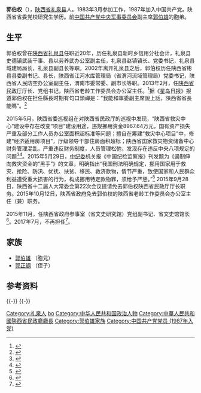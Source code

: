 {{Infobox_officeholder
| name = 郭伯权
| image name = 
| width = 
| now = [[陕西省民政厅|陕西省民政厅]]厅长
| period =2013年2月－2015年9月30日
| Sex = 男 
| party = {{CPC}}
| Native place =[[陕西省|陕西省]][[礼泉县|礼泉县]]
| date of birth = {{birth year and age|1961|10}}
| date of death = 
| place of birth ={{PRC}}[[陕西省|陕西省]][[礼泉县|礼泉县]]
| place of death = 
| nationality = {{PRC}}
| educate =
| past = 
}}
'''郭伯权'''（{{bd|1961年|10月|catIdx=G郭}}），[[陕西省|陕西省]][[礼泉县|礼泉县]]人。1983年3月参加工作，1987年加入中国共产党。陕西省省委党校研究生学历。前[[中国共产党中央军事委员会|中国共产党中央军事委员会]]副主席[[郭伯雄|郭伯雄]]的胞弟。

== 生平 ==
郭伯权曾在[[陕西省|陕西省]][[礼泉县|礼泉县]]任职近20年，历任礼泉县新时乡信用分社会计，礼泉县史德镇武装干事、县以劳养武办公室副主任，礼泉县赵镇镇长、党委书记，礼泉县城建局局长，礼泉县副县长等职。2002年离开礼泉县之后，郭伯权历任陕西省彬县县委副书记、县长，陕西省江河水库管理局（省渭河流域管理局）党委书记，陕西省人民防空办公室副主任，渭南市委常委、副市长等职。2013年2月，任[[陕西省民政厅|陕西省民政厅]]厅长、党组书记，陕西省老龄工作委员会办公室主任。<ref>{{cite web|url=http://china.dwnews.com/news/2014-07-10/59488128.html|title=曝郭伯雄胞弟已调闲职 前军头大案揭盅在即|publisher=多维新闻网|date=2014-07-10|language=zh-hans|access-date=2014-07-10|archive-url=https://web.archive.org/web/20140713210439/http://china.dwnews.com/news/2014-07-10/59488128.html|archive-date=2014-07-13|dead-url=yes}}</ref>据《[[星岛日报|星岛日报]]》报道郭伯权在担任縣長时期有句口頭禪是：“我能和軍委副主席說上話，陕西省省長能嗎”。<ref>{{cite web|url=http://news.singtao.ca/toronto/2007-10-18/1192732774d570978.html|title=哥是副主席 弟弟做縣長 (郭伯雄之二)|publisher=星岛日报|date=2007-09-28|language=zh-tw|access-date=2014-07-10|archive-url=https://web.archive.org/web/20140715092824/http://news.singtao.ca/toronto/2007-10-18/1192732774d570978.html|archive-date=2014-07-15|dead-url=yes}}</ref>

2015年5月，陕西省委巡视组在对陕西省民政厅的巡视中发现，“陕西省救灾中心”建设中存在改变“项目”建设用途，违规挪用资金8967.64万元，国有资产损失严重及部分工作人员办公室面积超标准等问题；擅自在筹建“救灾中心项目”中，修建“经济适用房项目”，厅级领导干部住房面积超标；陕西省国家救灾物资储备中心财务管理混乱，严重违反财务制度，人员管理松弛，发现存在违反中央八项规定的问题<ref>{{cite web|title=中纪委机关报刊文批陕西民政厅：挪用救命钱须严惩|publisher=凤凰网|accessdate=2015-05-29|url=http://news.ifeng.com/a/20150529/43867685_0.shtml|archive-date=2015-05-29|archive-url=https://web.archive.org/web/20150529172013/http://news.ifeng.com/a/20150529/43867685_0.shtml|dead-url=no}}</ref><ref>{{cite news|title=陕西民政厅挪用9千万 厅长郭伯权承认反腐存不足|url=http://news.qq.com/a/20150528/058835.htm|accessdate=2015-07-29|work=腾讯网|agency=腾讯网|archive-date=2015-07-31|archive-url=https://web.archive.org/web/20150731102303/http://news.qq.com/a/20150528/058835.htm|dead-url=no}}</ref>。2015年5月29日，[[中纪委|中纪委]]机关报《中国纪检监察报》刊发题为《遏制伸向救灾资金的“黑手”》的文章，明确指出“我国刑法明确规定，挪用国家用于救灾、抢险、防汛、优抚、扶贫、移民、救济款物，情节严重，致使国家和人民群众利益遭受重大损害的行为，构成挪用特定款物罪，须给予严惩。”<ref>{{cite web|url=http://www.jjjcb.cn/content/2015-05/29/content_8056.htm|title=遏制伸向救灾资金的“黑手”|publisher=中国纪检监察报|accessdate=2015-05-29|archive-date=2015-05-30|archive-url=https://web.archive.org/web/20150530011348/http://www.jjjcb.cn/content/2015-05/29/content_8056.htm|dead-url=no}}</ref> 2015年9月28日，陕西省十二届人大常委会第22次会议提请免去郭伯权陕西省民政厅厅长职务。2015年10月12日，陕西省政府免去郭伯权的陕西省老龄工作委员会办公室主任（兼）职务。

2015年11月，任陕西省政府参事室（省文史研究馆）党组副书记、省文史馆馆长<ref>{{cite news|url=http://news.163.com/15/1113/10/B8A0PJFR0001124J.html|title=郭伯权出任陕西政府参事室党组副书记文史馆馆长|publisher=网易新闻|accessdate=2015-11-12|deadurl=yes|archiveurl=https://web.archive.org/web/20151116022644/http://news.163.com/15/1113/10/B8A0PJFR0001124J.html|archivedate=2015-11-16}}</ref>。2017年7月，不再担任<ref>{{cite news|url=http://www.thepaper.cn/newsDetail_forward_1803058|title=徐晔调任陕西省文史馆馆长，接替郭伯权|publisher=澎湃新闻|accessdate=2017-09-22|archive-date=2017-09-22|archive-url=https://web.archive.org/web/20170922124026/http://www.thepaper.cn/newsDetail_forward_1803058|dead-url=no}}</ref>。

== 家族 ==
* [[郭伯雄|郭伯雄]] （胞兄）
* [[郭正钢|郭正钢]] （侄子）

== 参考资料 ==
{{reflist}}
{{-}}
{{start box}}
{{s-gov|prc}}
{{s-before|[[秦向东|秦向东]]}}
{{s-title|[[陕西省文史研究馆|陕西省文史研究馆]]馆长|2015年11月-2017年7月}}
{{s-after|[[徐晔|徐晔]]}}
{{s-before|[[曹莉莉|曹莉莉]]}}
{{s-title|[[陕西省民政厅|陕西省民政厅]]厅长|2013年2月-2015年9月}}
{{s-after|[[赵政才|赵政才]]}}
{{end box}}
{{郭伯雄家系}}
{{-}}
{{DEFAULTSORT:guo boquan}}
[[Category:礼泉人|Category:礼泉人]]
[[Category:郭姓|bo]]
[[Category:中华人民共和国政治人物|Category:中华人民共和国政治人物]]
[[Category:中華人民共和國陝西省民政廳廳長|Category:中華人民共和國陝西省民政廳廳長]]
[[Category:郭伯雄家族|Category:郭伯雄家族]]
[[Category:中国共产党党员_(1987年入党)|Category:中国共产党党员 (1987年入党)]]